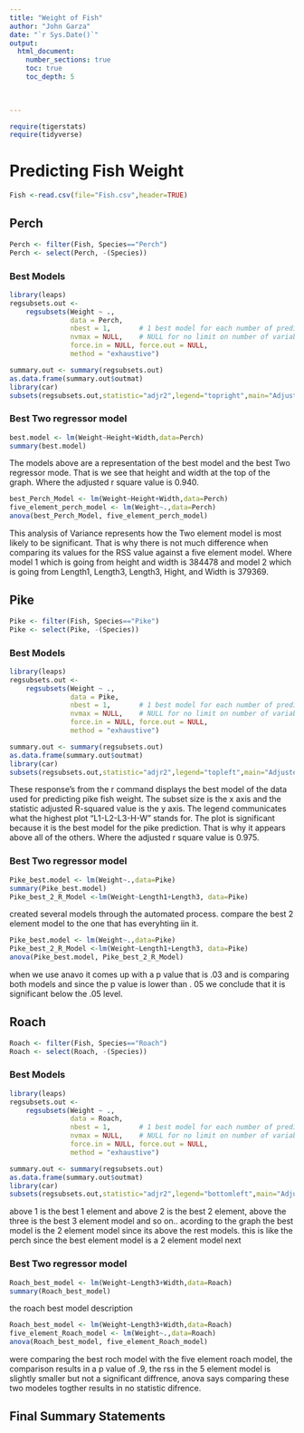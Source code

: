 ```yaml
---
title: "Weight of Fish"
author: "John Garza"
date: "`r Sys.Date()`"  
output: 
  html_document:
    number_sections: true
    toc: true
    toc_depth: 5

 
    
---
```



```r
require(tigerstats)
require(tidyverse)
```

# Predicting Fish Weight

```r
Fish <-read.csv(file="Fish.csv",header=TRUE)
```

## Perch

```r
Perch <- filter(Fish, Species=="Perch")
Perch <- select(Perch, -(Species))
```


### Best Models

```r
library(leaps)
regsubsets.out <-
    regsubsets(Weight ~ .,
               data = Perch,
               nbest = 1,       # 1 best model for each number of predictors
               nvmax = NULL,    # NULL for no limit on number of variables
               force.in = NULL, force.out = NULL,
               method = "exhaustive")

summary.out <- summary(regsubsets.out)
as.data.frame(summary.out$outmat)
library(car)
subsets(regsubsets.out,statistic="adjr2",legend="topright",main="Adjusted R^2")
```

### Best Two regressor model

```r
best.model <- lm(Weight~Height+Width,data=Perch)
summary(best.model)
``` 

The models above are a representation of the best model and the best Two regressor mode. That is we see that height and width at the top of the graph. Where the adjusted r square value is 0.940.       

```r
best_Perch_Model <- lm(Weight~Height+Width,data=Perch)
five_element_perch_model <- lm(Weight~.,data=Perch)
anova(best_Perch_Model, five_element_perch_model)
```

This analysis of Variance represents how the Two element model is most likely to be significant. That is why there is not much difference when comparing its values for the RSS value against a five element model. Where model 1 which is going from height and width is 384478 and model 2 which is going from Length1, Length3, Length3, Hight, and Width is 379369.       

## Pike
```r
Pike <- filter(Fish, Species=="Pike")
Pike <- select(Pike, -(Species))
```

### Best Models
```r
library(leaps)
regsubsets.out <-
    regsubsets(Weight ~ .,
               data = Pike,
               nbest = 1,       # 1 best model for each number of predictors
               nvmax = NULL,    # NULL for no limit on number of variables
               force.in = NULL, force.out = NULL,
               method = "exhaustive")

summary.out <- summary(regsubsets.out)
as.data.frame(summary.out$outmat)
library(car)
subsets(regsubsets.out,statistic="adjr2",legend="topleft",main="Adjusted R^2")
```

These response's from the r command displays the best model of the data used for predicting pike fish weight. The subset size is the x axis and the statistic adjusted R-squared value is the y axis. The legend communicates what the highest plot "L1-L2-L3-H-W" stands for. The plot is significant because it is the best model for the pike prediction. That is why it appears above all of the others. Where the adjusted r square value is 0.975.     

### Best Two regressor model
```r
Pike_best.model <- lm(Weight~.,data=Pike)
summary(Pike_best.model)
Pike_best_2_R_Model <-lm(Weight~Length1+Length3, data=Pike)
``` 

 created several models through the automated process. compare the best 2 element model to the one that has everyhting iin it.  

```r
Pike_best.model <- lm(Weight~.,data=Pike)
Pike_best_2_R_Model <-lm(Weight~Length1+Length3, data=Pike)
anova(Pike_best.model, Pike_best_2_R_Model)
```

when we use anavo it comes up with a p value that is .03 and is comparing both models and since the p value is lower than . 05 we conclude that it is significant below the .05 level.  


## Roach

```r
Roach <- filter(Fish, Species=="Roach")
Roach <- select(Roach, -(Species))
```

### Best Models
```r
library(leaps)
regsubsets.out <-
    regsubsets(Weight ~ .,
               data = Roach,
               nbest = 1,       # 1 best model for each number of predictors
               nvmax = NULL,    # NULL for no limit on number of variables
               force.in = NULL, force.out = NULL,
               method = "exhaustive")

summary.out <- summary(regsubsets.out)
as.data.frame(summary.out$outmat)
library(car)
subsets(regsubsets.out,statistic="adjr2",legend="bottomleft",main="Adjusted R^2")
```

above 1 is the best 1 element and above 2 is the best 2 element, above the three is the best 3 element model and so on.. acording to the graph the best model is the 2 element model since its above the rest models. this is like the perch since the best element model is a 2 element model next   


### Best Two regressor model
```r
Roach_best_model <- lm(Weight~Length3+Width,data=Roach)
summary(Roach_best_model)
```

the roach best model description


```r
Roach_best_model <- lm(Weight~Length3+Width,data=Roach)
five_element_Roach_model <- lm(Weight~.,data=Roach)
anova(Roach_best_model, five_element_Roach_model)
```

were comparing the best roch model with the five element roach model, the comparison results in a p value of .9, the rss in the 5 element model is slightly smaller but not a significant diffrence, anova says comparing these two modeles togther results in no statistic difrence. 

## Final Summary Statements